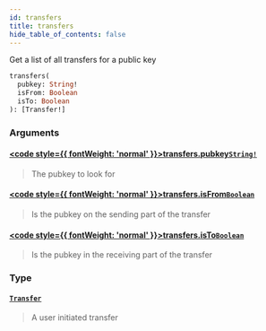 ```yaml
---
id: transfers
title: transfers
hide_table_of_contents: false
---
```








Get a list of all transfers for a public key

```graphql
transfers(
  pubkey: String!
  isFrom: Boolean
  isTo: Boolean
): [Transfer!]
```


### Arguments

#### [<code style={{ fontWeight: 'normal' }}>transfers.<b>pubkey</b></code>](#)<Bullet />[`String!`](/docs/testnet/graphql/scalars/string) <Badge class="secondary" text="non-null"/> <Badge class="secondary" text="scalar"/>
> The pubkey to look for
> 

#### [<code style={{ fontWeight: 'normal' }}>transfers.<b>isFrom</b></code>](#)<Bullet />[`Boolean`](/docs/testnet/graphql/scalars/boolean) <Badge class="secondary" text="scalar"/>
> Is the pubkey on the sending part of the transfer
> 

#### [<code style={{ fontWeight: 'normal' }}>transfers.<b>isTo</b></code>](#)<Bullet />[`Boolean`](/docs/testnet/graphql/scalars/boolean) <Badge class="secondary" text="scalar"/>
> Is the pubkey in the receiving part of the transfer
> 

### Type

#### [`Transfer`](/docs/testnet/graphql/objects/transfer) <Badge class="secondary" text="object"/>
> A user initiated transfer
> 





